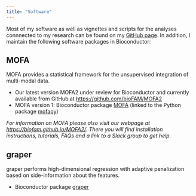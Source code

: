 ```yaml
---
title: "Software"
---
```


Most of my software as well as vignettes and scripts for the analyses connnected to my research can be found on my [ GitHub page](https://github.com/bv2). In addition, I maintain the following software packages in Bioconductor:

## MOFA

MOFA provides a statistical framework for the unsupervised integration of multi-modal data.


- Our latest version MOFA2 under review for Bioconductor and currently available from GitHub at [https://github.com/bioFAM/MOFA2](https://github.com/bioFAM/MOFA2) 
- MOFA version 1: Bioconductor package [MOFA](http://bioconductor.org/packages/release/bioc/html/MOFA.html) (linked to the Python package [mofapy](https://pypi.org/project/mofapy/))

*For information on MOFA please also visit our webpage at [https://biofam.github.io/MOFA2/](https://biofam.github.io/MOFA2/). There you will find installation instructions, tutorials, FAQs and a link to a Slack group to get help.*

## graper

graper performs high-dimensional regression with adaptive penalization based on side-information about the features.

- Bioconductor package [graper](http://bioconductor.org/packages/release/bioc/html/graper.html)
